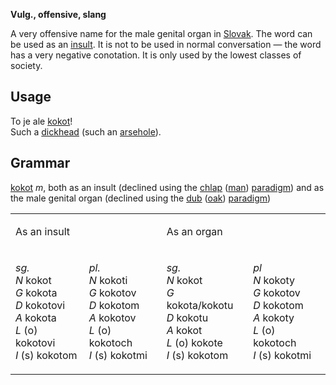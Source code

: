 '''Vulg., offensive, slang'''

A very offensive name for the male genital organ in [[Slovak]]. The word can be used as an [[insult]]. It is not to be used in normal conversation — the word has a very negative conotation. It is only used by the lowest classes of society.

== Usage ==

To je ale [[kokot]]!<br>Such a [[dickhead]] (such an [[arsehole]]).

== Grammar ==

[[kokot]] ''m'', both as an insult (declined using the [[chlap]] ([[man]]) [[paradigm]]) and as the male genital organ (declined using the [[dub]] ([[oak]]) [[paradigm]])

<table cellspacing=2 cellpadding=8>
<tr><td colspan=2>As an insult</td><td colspan=2>As an organ</td></tr>
<tr><td>''sg.''<br>
''N'' kokot<br>
''G'' kokota<br>
''D'' kokotovi<br>
''A'' kokota<br>
''L'' (o) kokotovi<br>
''I'' (s) kokotom</td>
<td>''pl.''<br>
''N'' kokoti<br>
''G'' kokotov<br>
''D'' kokotom<br>
''A'' kokotov<br>
''L'' (o) kokotoch<br>
''I'' (s) kokotmi</td>
<td>''sg.''<br>
''N'' kokot<br>
''G'' kokota/kokotu<br>
''D'' kokotu<br>
''A'' kokot<br>
''L'' (o) kokote<br>
''I'' (s) kokotom</td>
<td>''pl''<br>
''N'' kokoty<br>
''G'' kokotov<br>
''D'' kokotom<br>
''A'' kokoty<br>
''L'' (o) kokotoch<br>
''I'' (s) kokotmi</td>
</tr>
</table>